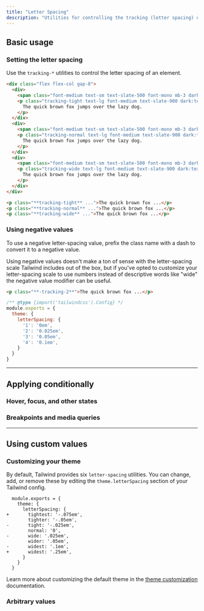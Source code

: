 ---
title: "Letter Spacing"
description: "Utilities for controlling the tracking (letter spacing) of an element."
---



## Basic usage

### Setting the letter spacing

Use the `tracking-*` utilities to control the letter spacing of an element.

```html {{ example: true }}
<div class="flex flex-col gap-8">
  <div>
    <span class="font-medium text-sm text-slate-500 font-mono mb-3 dark:text-slate-400">tracking-tight</span>
    <p class="tracking-tight text-lg font-medium text-slate-900 dark:text-slate-200">
      The quick brown fox jumps over the lazy dog.
    </p>
  </div>
  <div>
    <span class="font-medium text-sm text-slate-500 font-mono mb-3 dark:text-slate-400">tracking-normal</span>
    <p class="tracking-normal text-lg font-medium text-slate-900 dark:text-slate-200">
      The quick brown fox jumps over the lazy dog.
    </p>
  </div>
  <div>
    <span class="font-medium text-sm text-slate-500 font-mono mb-3 dark:text-slate-400">tracking-wide</span>
    <p class="tracking-wide text-lg font-medium text-slate-900 dark:text-slate-200">
      The quick brown fox jumps over the lazy dog.
    </p>
  </div>
</div>
```

```html
<p class="**tracking-tight** ...">The quick brown fox ...</p>
<p class="**tracking-normal** ...">The quick brown fox ...</p>
<p class="**tracking-wide** ...">The quick brown fox ...</p>
```

### Using negative values

To use a negative letter-spacing value, prefix the class name with a dash to convert it to a negative value.

Using negative values doesn't make a ton of sense with the letter-spacing scale Tailwind includes out of the box, but if you've opted to customize your letter-spacing scale to use numbers instead of descriptive words like "wide" the negative value modifier can be useful.

<SnippetGroup>

```html {{ filename: 'HTML' }}
<p class="**-tracking-2**">The quick brown fox ...</p>
```

```js {{ filename: 'tailwind.config.js' }}
/** @type {import('tailwindcss').Config} */
module.exports = {
  theme: {
    letterSpacing: {
      '1': '0em',
      '2': '0.025em',
      '3': '0.05em',
      '4': '0.1em',
    }
  }
}
```

</SnippetGroup>

---

## <Heading ignore>Applying conditionally</Heading>

### <Heading ignore>Hover, focus, and other states</Heading>

<HoverFocusAndOtherStates defaultClass="tracking-tight" featuredClass="tracking-wide" element="p" />

### <Heading ignore>Breakpoints and media queries</Heading>

<BreakpointsAndMediaQueries defaultClass="tracking-tight" featuredClass="tracking-wide" element="p" />

---

## Using custom values

### Customizing your theme

By default, Tailwind provides six `letter-spacing` utilities. You can change, add, or remove these by editing the `theme.letterSpacing` section of your Tailwind config.

```diff-js {{ filename: 'tailwind.config.js' }}
  module.exports = {
    theme: {
      letterSpacing: {
+       tightest: '-.075em',
        tighter: '-.05em',
-       tight: '-.025em',
        normal: '0',
-       wide: '.025em',
        wider: '.05em',
-       widest: '.1em',
+       widest: '.25em',
      }
    }
  }
```

Learn more about customizing the default theme in the [theme customization](/docs/theme#customizing-the-default-theme) documentation.

### Arbitrary values

<ArbitraryValues property="letter-spacing" featuredClass="tracking-[.25em]" element="p" />

